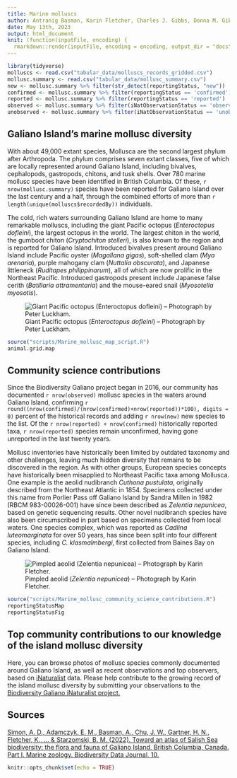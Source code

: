 ```yaml
---
title: Marine molluscs
author: Antranig Basman, Karin Fletcher, Charles J. Gibbs, Donna M. Gibbs, Rick M. Harbo, Andy Lamb, Andrew Simon
date: May 13th, 2023
output: html_document
knit: (function(inputFile, encoding) {
  rmarkdown::render(inputFile, encoding = encoding, output_dir = "docs") })
---
```


```r
library(tidyverse)
molluscs <- read.csv("tabular_data/molluscs_records_gridded.csv")
mollusc.summary <- read.csv("tabular_data/mollusc_summary.csv")
new <- mollusc.summary %>% filter(str_detect(reportingStatus, "new")) 
confirmed <- mollusc.summary %>% filter(reportingStatus == 'confirmed') 
reported <- mollusc.summary %>% filter(reportingStatus == 'reported') 
observed <- mollusc.summary %>% filter(iNatObservationStatus == 'observed') 
unobserved <- mollusc.summary %>% filter(iNatObservationStatus == 'unobserved') 
```

## Galiano Island's marine mollusc diversity

With about 49,000 extant species, Mollusca are the second largest phylum after Arthropoda. The phylum comprises seven extant classes, five of which are locally represented around Galiano Island, including bivalves, cephalopods, gastropods, chitons, and tusk shells. Over 780 marine mollusc species have been identified in British Columbia. Of these, `r nrow(mollusc.summary)` species have been reported for Galiano Island over the last century and a half, through the combined efforts of more than `r length(unique(molluscs$recordedBy))` individuals.

The cold, rich waters surrounding Galiano Island are home to many remarkable molluscs, including the giant Pacific octopus (*Enteroctopus dofleini*), the largest octopus in the world. The largest chiton in the world, the gumboot chiton (*Cryptochiton stelleri*), is also known to the region and is reported for Galiano Island. Introduced bivalves present around Galiano Island include Pacific oyster (*Magallana gigas*), soft-shelled clam (*Mya arenaria*), purple mahogany clam (*Nuttalia obscurata*), and Japanese littleneck (*Ruditapes philippinarum*), all of which are now prolific in the Northeast Pacific. Introduced gastropods present include Japanese false cerith (*Batillaria attramentaria*) and the mouse-eared snail (*Myosotella myosotis*).

![Giant Pacific octopus (*Enteroctopus dofleini*) – Photograph by Peter Luckham.](media/Enteroctopus_dofleini_Peter_Luckham.jpeg)

```r
source("scripts/Marine_mollusc_map_script.R")
animal.grid.map
```

## Community science contributions

Since the Biodiversity Galiano project began in 2016, our community has documented `r nrow(observed)` mollusc species in the waters around Galiano Island, confirming `r round((nrow(confirmed)/(nrow(confirmed)+nrow(reported))*100), digits = 0)` percent of the historical records and adding `r nrow(new)` new species to the list. Of the `r nrow(reported) + nrow(confirmed)` historically reported taxa, `r nrow(reported)` species remain unconfirmed, having gone unreported in the last twenty years.

Mollusc inventories have historically been limited by outdated taxonomy and other challenges, leaving much hidden diversity that remains to be discovered in the region. As with other groups, European species concepts have historically been misapplied to Northeast Pacific taxa among Mollusca. One example is the aeolid nudibranch *Cuthona pustulata*, originally described from the Northeast Atlantic in 1854. Specimens collected under this name from Porlier Pass off Galiano Island by Sandra Millen in 1982 (RBCM 983-00026-001) have since been described as *Zelentia nepunicea*, based on genetic sequencing results. Other novel nudibranch species have also been circumscribed in part based on specimens collected from local waters. One species complex, which was reported as *Cadlina luteomarginata* for over 50 years, has since been split into four different species, including *C. klasmalmbergi*, first collected from Baines Bay on Galiano Island.

![Pimpled aeolid (*Zelentia nepunicea*) – Photograph by Karin Fletcher.](media/Zelentia_nepunicea_Karin_Fletcher.jpeg)

```r
source("scripts/Marine_mollusc_community_science_contributions.R")
reportingStatusMap
reportingStatusFig
```

## Top community contributions to our knowledge of the island mollusc diversity

Here, you can browse photos of mollusc species commonly documented around Galiano Island, as well as recent observations and top observers, based on [iNaturalist](http://inaturalist.org/) data. Please help contribute to the growing record of the island mollusc diversity by submitting your observations to the [Biodiversity Galiano iNaturalist project.](http://inaturalist.org/projects/biodiversity-galiano-island) 

<span class="mxcw-nonLeafletPane mxcw-paneName-TopContributions html-widget leaflet"></span>

## Sources

[Simon, A. D., Adamczyk, E. M., Basman, A., Chu, J. W., Gartner, H. N., Fletcher, K., ... & Starzomski, B. M. (2022). Toward an atlas of Salish Sea biodiversity: the flora and fauna of Galiano Island, British Columbia, Canada. Part I. Marine zoology. Biodiversity Data Journal, 10.](https://bdj.pensoft.net/article/76050/)

```r
knitr::opts_chunk$set(echo = TRUE)
```
